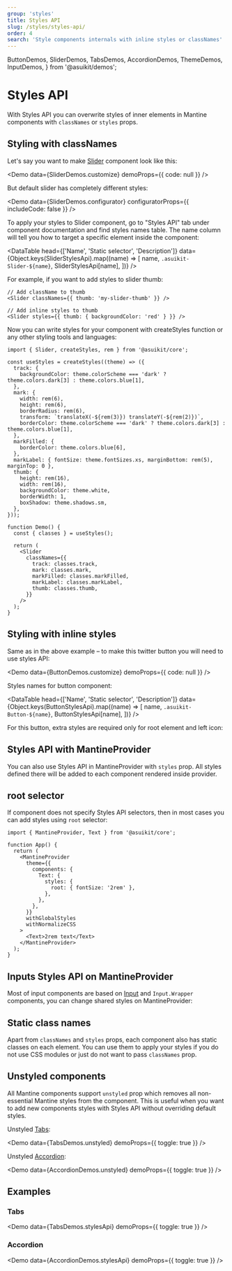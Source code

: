 ```yaml
---
group: 'styles'
title: Styles API
slug: /styles/styles-api/
order: 4
search: 'Style components internals with inline styles or classNames'
---
```


  ButtonDemos,
  SliderDemos,
  TabsDemos,
  AccordionDemos,
  ThemeDemos,
  InputDemos,
} from '@asuikit/demos';

# Styles API

With Styles API you can overwrite styles of inner elements in Mantine components with `classNames` or
`styles` props.

## Styling with classNames

Let's say you want to make [Slider](/core/slider/) component look like this:

<Demo data={SliderDemos.customize} demoProps={{ code: null }} />

But default slider has completely different styles:

<Demo data={SliderDemos.configurator} configuratorProps={{ includeCode: false }} />

To apply your styles to Slider component, go to "Styles API" tab under component documentation and find
styles names table. The name column will tell you how to target a specific element inside the component:

<DataTable
  head={['Name', 'Static selector', 'Description']}
  data={Object.keys(SliderStylesApi).map((name) => [
    name,
    `.asuikit-Slider-${name}`,
    SliderStylesApi[name],
  ])}
/>

For example, if you want to add styles to slider thumb:

```tsx
// Add className to thumb
<Slider classNames={{ thumb: 'my-slider-thumb' }} />

// Add inline styles to thumb
<Slider styles={{ thumb: { backgroundColor: 'red' } }} />
```

Now you can write styles for your component with createStyles function
or any other styling tools and languages:

```tsx
import { Slider, createStyles, rem } from '@asuikit/core';

const useStyles = createStyles((theme) => ({
  track: {
    backgroundColor: theme.colorScheme === 'dark' ? theme.colors.dark[3] : theme.colors.blue[1],
  },
  mark: {
    width: rem(6),
    height: rem(6),
    borderRadius: rem(6),
    transform: `translateX(-${rem(3)}) translateY(-${rem(2)})`,
    borderColor: theme.colorScheme === 'dark' ? theme.colors.dark[3] : theme.colors.blue[1],
  },
  markFilled: {
    borderColor: theme.colors.blue[6],
  },
  markLabel: { fontSize: theme.fontSizes.xs, marginBottom: rem(5), marginTop: 0 },
  thumb: {
    height: rem(16),
    width: rem(16),
    backgroundColor: theme.white,
    borderWidth: 1,
    boxShadow: theme.shadows.sm,
  },
}));

function Demo() {
  const { classes } = useStyles();

  return (
    <Slider
      classNames={{
        track: classes.track,
        mark: classes.mark,
        markFilled: classes.markFilled,
        markLabel: classes.markLabel,
        thumb: classes.thumb,
      }}
    />
  );
}
```

## Styling with inline styles

Same as in the above example – to make this twitter button you will need to use styles API:

<Demo data={ButtonDemos.customize} demoProps={{ code: null }} />

Styles names for button component:

<DataTable
  head={['Name', 'Static selector', 'Description']}
  data={Object.keys(ButtonStylesApi).map((name) => [
    name,
    `.asuikit-Button-${name}`,
    ButtonStylesApi[name],
  ])}
/>

For this button, extra styles are required only for root element and left icon:

<Demo data={ButtonDemos.customize} />

## Styles API with MantineProvider

You can also use Styles API in MantineProvider with `styles` prop.
All styles defined there will be added to each component rendered inside provider.

<Demo data={ThemeDemos.providerStyles} />

## root selector

If component does not specify Styles API selectors, then in most cases you can add styles using `root` selector:

```tsx
import { MantineProvider, Text } from '@asuikit/core';

function App() {
  return (
    <MantineProvider
      theme={{
        components: {
          Text: {
            styles: {
              root: { fontSize: '2rem' },
            },
          },
        },
      }}
      withGlobalStyles
      withNormalizeCSS
    >
      <Text>2rem text</Text>
    </MantineProvider>
  );
}
```

## Inputs Styles API on MantineProvider

Most of input components are based on [Input](/core/input/) and `Input.Wrapper`
components, you can change shared styles on MantineProvider:

<Demo data={InputDemos.providerStyles} />

## Static class names

Apart from `classNames` and `styles` props, each component also has static classes on each element.
You can use them to apply your styles if you do not use CSS modules or just do not want to pass `classNames` prop.

## Unstyled components

All Mantine components support `unstyled` prop which removes all non-essential Mantine styles
from the component. This is useful when you want to add new components styles with Styles API
without overriding default styles.

Unstyled [Tabs](https://mantine.dev/core/tabs/):

<Demo data={TabsDemos.unstyled} demoProps={{ toggle: true }} />

Unstyled [Accordion](https://mantine.dev/core/accordion/):

<Demo data={AccordionDemos.unstyled} demoProps={{ toggle: true }} />

## Examples

### Tabs

<Demo data={TabsDemos.stylesApi} demoProps={{ toggle: true }} />

### Accordion

<Demo data={AccordionDemos.stylesApi} demoProps={{ toggle: true }} />
